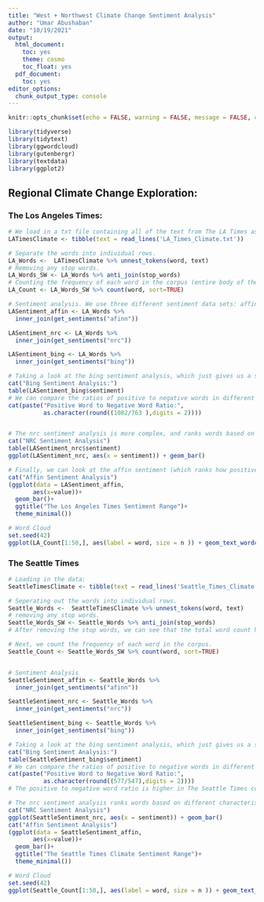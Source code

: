 ```yaml
---
title: "West + Northwest Climate Change Sentiment Analysis"
author: "Umar Abushaban"
date: "10/19/2021"
output:
  html_document:
    toc: yes
    theme: cosmo
    toc_float: yes
  pdf_document:
    toc: yes
editor_options:
  chunk_output_type: console
---
```


```r
knitr::opts_chunk$set(echo = FALSE, warning = FALSE, message = FALSE, cache = FALSE)
```

```r
library(tidyverse)
library(tidytext)
library(ggwordcloud)
library(gutenbergr)
library(textdata)
library(ggplot2)
```


## Regional Climate Change Exploration: {.tabset}

### The Los Angeles Times:

```r
# We load in a txt file containing all of the text from The LA Times as a tibble.
LATimesClimate <- tibble(text = read_lines('LA_Times_Climate.txt'))

# Separate the words into individual rows.
LA_Words <-  LATimesClimate %>% unnest_tokens(word, text)
# Removing any stop words.
LA_Words_SW <- LA_Words %>% anti_join(stop_words)
# Counting the frequency of each word in the corpus (entire body of the LA Times articles in the .txt file)
LA_Count <- LA_Words_SW %>% count(word, sort=TRUE)

# Sentiment analysis. We use three different sentiment data sets: affin, nrc, and bing.
LASentiment_affin <- LA_Words %>%
  inner_join(get_sentiments("afinn"))

LASentiment_nrc <- LA_Words %>%
  inner_join(get_sentiments("nrc"))

LASentiment_bing <- LA_Words %>%
  inner_join(get_sentiments("bing"))

# Taking a look at the bing sentiment analysis, which just gives us a sense of the ratio between positive and negative words.
cat("Bing Sentiment Analysis:")
table(LASentiment_bing$sentiment)
# We can compare the ratios of positive to negative words in different regions.
cat(paste("Positive Word to Negative Word Ratio:", 
          as.character(round((1082/763 ),digits = 2))))


# The nrc sentiment analysis is more complex, and ranks words based on different characteristics beyond positive and negative.
cat("NRC Sentiment Analysis")
table(LASentiment_nrc$sentiment)
ggplot(LASentiment_nrc, aes(x = sentiment)) + geom_bar()

# Finally, we can look at the affin sentiment (which ranks how positive a word is on a scale of -5 to 5) and determine the frequency of more positive words.
cat("Affin Sentiment Analysis")
(ggplot(data = LASentiment_affin, 
       aes(x=value))+
  geom_bar()+
  ggtitle("The Los Angeles Times Sentiment Range")+
  theme_minimal())

# Word Cloud
set.seed(42)
ggplot(LA_Count[1:50,], aes(label = word, size = n )) + geom_text_wordcloud(rm_outside = TRUE) + scale_size(range = c(2,12)) + theme_minimal()
```

### The Seattle Times
```r




# Loading in the data:
SeattleTimesClimate <- tibble(text = read_lines('Seattle_Times_Climate.txt'))

# Seperating out the words into individual rows.
Seattle_Words <-  SeattleTimesClimate %>% unnest_tokens(word, text)
# removing any stop words.
Seattle_Words_SW <- Seattle_Words %>% anti_join(stop_words)
# After removing the stop words, we can see that the total word count has almost exactly halved.

# Next, we count the frequency of each word in the corpus.
Seattle_Count <- Seattle_Words_SW %>% count(word, sort=TRUE)


# Sentiment Analysis
SeattleSentiment_affin <- Seattle_Words %>%
  inner_join(get_sentiments("afinn"))

SeattleSentiment_nrc <- Seattle_Words %>%
  inner_join(get_sentiments("nrc"))

SeattleSentiment_bing <- Seattle_Words %>%
  inner_join(get_sentiments("bing"))

# Taking a look at the bing sentiment analysis, which just gives us a sense of the ratio between positive and negative words.
cat("Bing Sentiment Analysis:")
table(SeattleSentiment_bing$sentiment)
# We can compare the ratios of positive to negative words in different regions.
cat(paste("Positive Word to Negative Word Ratio:", 
          as.character(round((577/547),digits = 2))))
# The positive to negative word ratio is higher in The Seattle Times compared to the Los Angeles Times, so the conversation surrounding climate change has a more positive sentiment in this region.

# The nrc sentiment analysis ranks words based on different characteristics beyond positive and negative.
cat("NRC Sentiment Analysis")
ggplot(SeattleSentiment_nrc, aes(x = sentiment)) + geom_bar()
cat("Affin Sentiment Analysis")
(ggplot(data = SeattleSentiment_affin, 
       aes(x=value))+
  geom_bar()+
  ggtitle("The Seattle Times Climate Sentiment Range")+
  theme_minimal())

# Word Cloud
set.seed(42)
ggplot(Seattle_Count[1:50,], aes(label = word, size = n )) + geom_text_wordcloud(rm_outside = TRUE) + scale_size(range = c(2,12)) + theme_minimal()

```